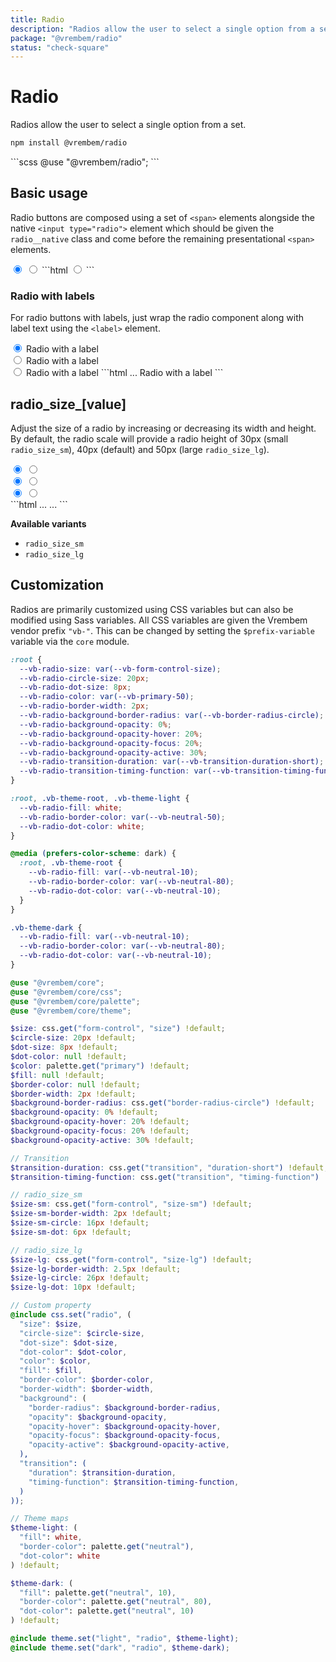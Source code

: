 ```yaml
---
title: Radio
description: "Radios allow the user to select a single option from a set."
package: "@vrembem/radio"
status: "check-square"
---
```



# Radio

Radios allow the user to select a single option from a set.

```sh
npm install @vrembem/radio
```

<CodeExample lang="scss">
  ```scss
  @use "@vrembem/radio";
  ```
</CodeExample>

## Basic usage

Radio buttons are composed using a set of `<span>` elements alongside the native `<input type="radio">` element which should be given the `radio__native` class and come before the remaining presentational `<span>` elements.

<CodeExample>
  <Fragment slot="output">
    <span class="radio">
      <input type="radio" class="radio__native" name="example-1" value="1" checked />
      <span class="radio__background">
        <span class="radio__circle">
          <span class="radio__dot"></span>
        </span>
      </span>
    </span>
    <span class="radio">
      <input type="radio" class="radio__native" name="example-1" value="2" />
      <span class="radio__background">
        <span class="radio__circle">
          <span class="radio__dot"></span>
        </span>
      </span>
    </span>
  </Fragment>
  ```html
  <span class="radio">
    <input type="radio" class="radio__native">
    <span class="radio__background">
      <span class="radio__circle">
        <span class="radio__dot"></span>
      </span>
    </span>
  </span>
  ```
</CodeExample>

### Radio with labels

For radio buttons with labels, just wrap the radio component along with label text using the `<label>` element.

<CodeExample>
  <Fragment slot="output">
    <label class="display-inline-flex flex-align-center flex-gap-xs">
      <span class="radio">
        <input type="radio" class="radio__native" name="example-2" value="1" checked />
        <span class="radio__background">
          <span class="radio__circle">
            <span class="radio__dot"></span>
          </span>
        </span>
      </span>
      <span>Radio with a label</span>
    </label>
    <br />
    <label class="display-inline-flex flex-align-center flex-gap-xs">
      <span class="radio">
        <input type="radio" class="radio__native" name="example-2" value="2" />
        <span class="radio__background">
          <span class="radio__circle">
            <span class="radio__dot"></span>
          </span>
        </span>
      </span>
      <span>Radio with a label</span>
    </label>
    <br />
    <label class="display-inline-flex flex-align-center flex-gap-xs">
      <span class="radio">
        <input type="radio" class="radio__native" name="example-2" value="3" />
        <span class="radio__background">
          <span class="radio__circle">
            <span class="radio__dot"></span>
          </span>
        </span>
      </span>
      <span>Radio with a label</span>
    </label>
  </Fragment>
  ```html
  <label>
    <span class="radio">
      ...
    </span>
    <span>Radio with a label</span>
  </label>
  ```
</CodeExample>

## radio_size_[value]

Adjust the size of a radio by increasing or decreasing its width and height. By default, the radio scale will provide a radio height of 30px (small `radio_size_sm`), 40px (default) and 50px (large `radio_size_lg`).

<CodeExample>
  <Fragment slot="output">
    <div class="level flex-gap-xl">
      <div>
        <span class="radio radio_size_sm">
          <input type="radio" class="radio__native" name="example-3" checked />
          <span class="radio__background">
            <span class="radio__circle">
              <span class="radio__dot"></span>
            </span>
          </span>
        </span>
        <span class="radio radio_size_sm">
          <input type="radio" class="radio__native" name="example-3" />
          <span class="radio__background">
            <span class="radio__circle">
              <span class="radio__dot"></span>
            </span>
          </span>
        </span>
      </div>
      <div>
        <span class="radio">
          <input type="radio" class="radio__native" name="example-4" checked />
          <span class="radio__background">
            <span class="radio__circle">
              <span class="radio__dot"></span>
            </span>
          </span>
        </span>
        <span class="radio">
          <input type="radio" class="radio__native" name="example-4" />
          <span class="radio__background">
            <span class="radio__circle">
              <span class="radio__dot"></span>
            </span>
          </span>
        </span>
      </div>
      <div>
        <span class="radio radio_size_lg">
          <input type="radio" class="radio__native" name="example-5" checked />
          <span class="radio__background">
            <span class="radio__circle">
              <span class="radio__dot"></span>
            </span>
          </span>
        </span>
        <span class="radio radio_size_lg">
          <input type="radio" class="radio__native" name="example-5" />
          <span class="radio__background">
            <span class="radio__circle">
              <span class="radio__dot"></span>
            </span>
          </span>
        </span>
      </div>
    </div>
  </Fragment>
  ```html
  <span class="radio radio_size_sm">
    ...
  </span>

  <span class="radio radio_size_lg">
    ...
  </span>
  ```
</CodeExample>

**Available variants**

- `radio_size_sm`
- `radio_size_lg`

## Customization

Radios are primarily customized using CSS variables but can also be modified using Sass variables. All CSS variables are given the Vrembem vendor prefix `"vb-"`. This can be changed by setting the `$prefix-variable` variable via the `core` module.

<DocBlock name="CSS Variables" src="radio/src/_root.scss">

```scss
:root {
  --vb-radio-size: var(--vb-form-control-size);
  --vb-radio-circle-size: 20px;
  --vb-radio-dot-size: 8px;
  --vb-radio-color: var(--vb-primary-50);
  --vb-radio-border-width: 2px;
  --vb-radio-background-border-radius: var(--vb-border-radius-circle);
  --vb-radio-background-opacity: 0%;
  --vb-radio-background-opacity-hover: 20%;
  --vb-radio-background-opacity-focus: 20%;
  --vb-radio-background-opacity-active: 30%;
  --vb-radio-transition-duration: var(--vb-transition-duration-short);
  --vb-radio-transition-timing-function: var(--vb-transition-timing-function);
}

:root, .vb-theme-root, .vb-theme-light {
  --vb-radio-fill: white;
  --vb-radio-border-color: var(--vb-neutral-50);
  --vb-radio-dot-color: white;
}

@media (prefers-color-scheme: dark) {
  :root, .vb-theme-root {
    --vb-radio-fill: var(--vb-neutral-10);
    --vb-radio-border-color: var(--vb-neutral-80);
    --vb-radio-dot-color: var(--vb-neutral-10);
  }
}

.vb-theme-dark {
  --vb-radio-fill: var(--vb-neutral-10);
  --vb-radio-border-color: var(--vb-neutral-80);
  --vb-radio-dot-color: var(--vb-neutral-10);
}
```
</DocBlock>

<DocBlock name="SCSS Variables" src="radio/src/_variables.scss">

```scss
@use "@vrembem/core";
@use "@vrembem/core/css";
@use "@vrembem/core/palette";
@use "@vrembem/core/theme";

$size: css.get("form-control", "size") !default;
$circle-size: 20px !default;
$dot-size: 8px !default;
$dot-color: null !default;
$color: palette.get("primary") !default;
$fill: null !default;
$border-color: null !default;
$border-width: 2px !default;
$background-border-radius: css.get("border-radius-circle") !default;
$background-opacity: 0% !default;
$background-opacity-hover: 20% !default;
$background-opacity-focus: 20% !default;
$background-opacity-active: 30% !default;

// Transition
$transition-duration: css.get("transition", "duration-short") !default;
$transition-timing-function: css.get("transition", "timing-function") !default;

// radio_size_sm
$size-sm: css.get("form-control", "size-sm") !default;
$size-sm-border-width: 2px !default;
$size-sm-circle: 16px !default;
$size-sm-dot: 6px !default;

// radio_size_lg
$size-lg: css.get("form-control", "size-lg") !default;
$size-lg-border-width: 2.5px !default;
$size-lg-circle: 26px !default;
$size-lg-dot: 10px !default;

// Custom property
@include css.set("radio", (
  "size": $size,
  "circle-size": $circle-size,
  "dot-size": $dot-size,
  "dot-color": $dot-color,
  "color": $color,
  "fill": $fill,
  "border-color": $border-color,
  "border-width": $border-width,
  "background": (
    "border-radius": $background-border-radius,
    "opacity": $background-opacity,
    "opacity-hover": $background-opacity-hover,
    "opacity-focus": $background-opacity-focus,
    "opacity-active": $background-opacity-active,
  ),
  "transition": (
    "duration": $transition-duration,
    "timing-function": $transition-timing-function,
  )
));

// Theme maps
$theme-light: (
  "fill": white,
  "border-color": palette.get("neutral"),
  "dot-color": white
) !default;

$theme-dark: (
  "fill": palette.get("neutral", 10),
  "border-color": palette.get("neutral", 80),
  "dot-color": palette.get("neutral", 10)
) !default;

@include theme.set("light", "radio", $theme-light);
@include theme.set("dark", "radio", $theme-dark);
```
</DocBlock>
